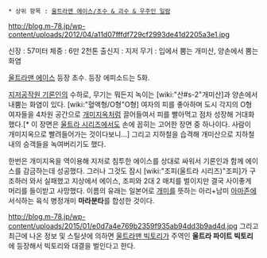  * 상위 항목 : [[울트라맨 에이스/초수 & 괴수 & 우주인 일람]]

http://blog.m-78.jp/wp-content/uploads/2012/04/a11d07fffdf729cf2993de41d2205a3e1.jpg

신장 : 57미터
체중 : 6만 2천톤
출신지 : 지저
무기 : 입에서 뿜는 개미산, 양손에서 뿜는 화염

[[울트라맨 에이스]] 등장 초수. 등장 에피소드는 5화.

[[지저공작원 기론인]]의 수하로, 무기는 뭐든지 녹이는 [wiki:"산#s-2"개미산]과 양손에서 내뿜는 화염이 있다. [wiki:"혈액형/O형"O형] 여자의 피를 좋아하며 도시 각지의 O형 여자들을 4차원 공간으로 [[개미지옥]]처럼 끌어들여서 피를 빨아먹고 점차 성장해 거대화했다.[* 이 장면은 [[울트라 시리즈]]에서도 손에 꼽히는 고어한 장면 중 하나이다. 사람이 개미지옥으로 빨려들어가는 것이다보니...] 그리고 지하철을 습격해 개미산으로 지하철 내의 승객들을 녹여버리기도 했다.

한번은 개미지옥을 역이용해 지저로 침투한 에이스를 상대로 싸워서 기론인과 함께 에이스를 감금하는데 성공했다. 그러나 그것도 잠시 [wiki:"조피(울트라 시리즈)"조피]가 구조하러 와서 실패했고 지상에서 에이스, 조피와 2대 2 매치를 벌이지만 결국 사이좋게 머리를 들이받고 사망했다. 이름의 유래는 일본어로 [[개미]]를 뜻하는 아리+남미 [[아마존]]에 서식하는 육식 병정개미 '''마라분타'''를 합성한 것이다.

http://blog.m-78.jp/wp-content/uploads/2015/01/e0d7a4e769b2359f935ab94dd3b9ad4d.jpg
그리고 최근에 나온 정보 및 스틸샷에 의하면 [[울트라맨 빅토리]]가 주역인 '''울트라 파이트 빅토리'''에 등장해서 빅토리와 대결을 벌인다고 한다.

